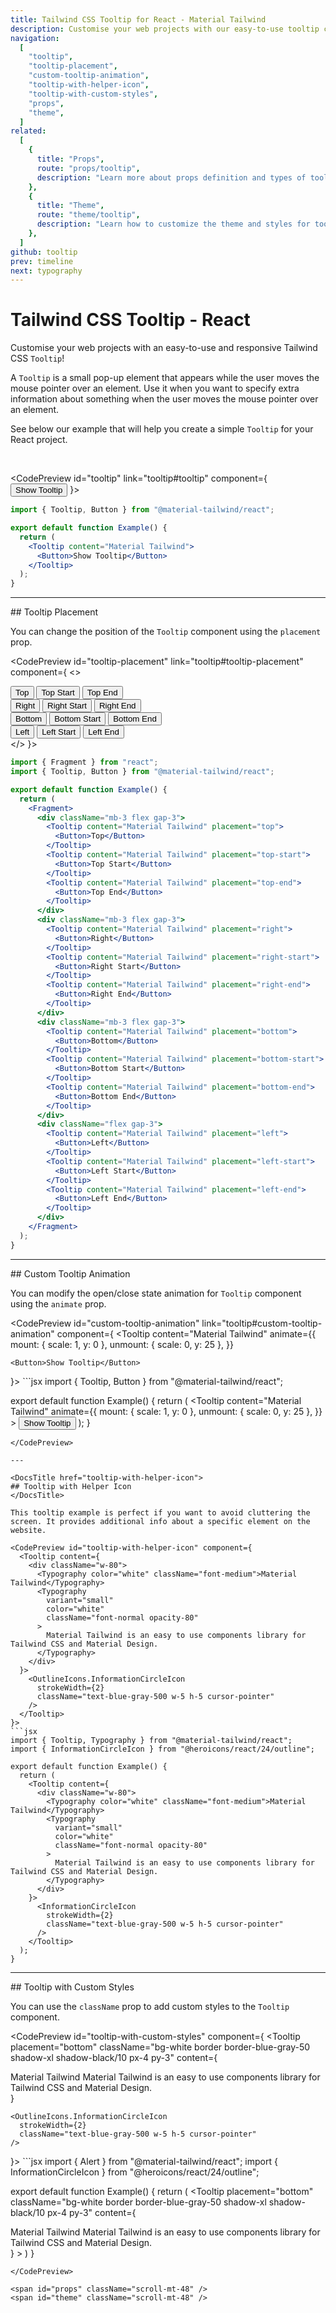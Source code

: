 ```yaml
---
title: Tailwind CSS Tooltip for React - Material Tailwind
description: Customise your web projects with our easy-to-use tooltip component for Tailwind CSS and React using Material Design guidelines.
navigation:
  [
    "tooltip",
    "tooltip-placement",
    "custom-tooltip-animation",
    "tooltip-with-helper-icon",
    "tooltip-with-custom-styles",
    "props",
    "theme",
  ]
related:
  [
    {
      title: "Props",
      route: "props/tooltip",
      description: "Learn more about props definition and types of tooltip components.",
    },
    {
      title: "Theme",
      route: "theme/tooltip",
      description: "Learn how to customize the theme and styles for tooltip components.",
    },
  ]
github: tooltip
prev: timeline
next: typography
---
```


# Tailwind CSS Tooltip - React

Customise your web projects with an easy-to-use and responsive Tailwind CSS <Code>Tooltip</Code>!

A <Code>Tooltip</Code> is a small pop-up element that appears while the user moves the mouse pointer over an element. Use it when you want to specify extra information about something when the user moves the mouse pointer over an element.

See below our example that will help you create a simple <Code>Tooltip</Code> for your React project.

<br />

<CodePreview id="tooltip" link="tooltip#tooltip" component={
  <Tooltip content="Material Tailwind">
    <Button>Show Tooltip</Button>
  </Tooltip>
}>
```jsx
import { Tooltip, Button } from "@material-tailwind/react";

export default function Example() {
  return (
    <Tooltip content="Material Tailwind">
      <Button>Show Tooltip</Button>
    </Tooltip>
  );
}
```
</CodePreview>

---

<DocsTitle href="tooltip-placement">
## Tooltip Placement
</DocsTitle>

You can change the position of the <Code>Tooltip</Code> component using the <Code>placement</Code> prop.

<CodePreview id="tooltip-placement" link="tooltip#tooltip-placement" component={
  <>
    <div className="mb-3 flex gap-3">
      <Tooltip content="Material Tailwind" placement="top">
        <Button>Top</Button>
      </Tooltip>
      <Tooltip content="Material Tailwind" placement="top-start">
        <Button>Top Start</Button>
      </Tooltip>
      <Tooltip content="Material Tailwind" placement="top-end">
        <Button>Top End</Button>
      </Tooltip>
    </div>
    <div className="mb-3 flex gap-3">
      <Tooltip content="Material Tailwind" placement="right">
        <Button>Right</Button>
      </Tooltip>
      <Tooltip content="Material Tailwind" placement="right-start">
        <Button>Right Start</Button>
      </Tooltip>
      <Tooltip content="Material Tailwind" placement="right-end">
        <Button>Right End</Button>
      </Tooltip>
    </div>
    <div className="mb-3 flex gap-3">
      <Tooltip content="Material Tailwind" placement="bottom">
        <Button>Bottom</Button>
      </Tooltip>
      <Tooltip content="Material Tailwind" placement="bottom-start">
        <Button>Bottom Start</Button>
      </Tooltip>
      <Tooltip content="Material Tailwind" placement="bottom-end">
        <Button>Bottom End</Button>
      </Tooltip>
    </div>
    <div className="flex gap-3">
      <Tooltip content="Material Tailwind" placement="left">
        <Button>Left</Button>
      </Tooltip>
      <Tooltip content="Material Tailwind" placement="left-start">
        <Button>Left Start</Button>
      </Tooltip>
      <Tooltip content="Material Tailwind" placement="left-end">
        <Button>Left End</Button>
      </Tooltip>
    </div>
  </>
}>
```jsx
import { Fragment } from "react";
import { Tooltip, Button } from "@material-tailwind/react";

export default function Example() {
  return (
    <Fragment>
      <div className="mb-3 flex gap-3">
        <Tooltip content="Material Tailwind" placement="top">
          <Button>Top</Button>
        </Tooltip>
        <Tooltip content="Material Tailwind" placement="top-start">
          <Button>Top Start</Button>
        </Tooltip>
        <Tooltip content="Material Tailwind" placement="top-end">
          <Button>Top End</Button>
        </Tooltip>
      </div>
      <div className="mb-3 flex gap-3">
        <Tooltip content="Material Tailwind" placement="right">
          <Button>Right</Button>
        </Tooltip>
        <Tooltip content="Material Tailwind" placement="right-start">
          <Button>Right Start</Button>
        </Tooltip>
        <Tooltip content="Material Tailwind" placement="right-end">
          <Button>Right End</Button>
        </Tooltip>
      </div>
      <div className="mb-3 flex gap-3">
        <Tooltip content="Material Tailwind" placement="bottom">
          <Button>Bottom</Button>
        </Tooltip>
        <Tooltip content="Material Tailwind" placement="bottom-start">
          <Button>Bottom Start</Button>
        </Tooltip>
        <Tooltip content="Material Tailwind" placement="bottom-end">
          <Button>Bottom End</Button>
        </Tooltip>
      </div>
      <div className="flex gap-3">
        <Tooltip content="Material Tailwind" placement="left">
          <Button>Left</Button>
        </Tooltip>
        <Tooltip content="Material Tailwind" placement="left-start">
          <Button>Left Start</Button>
        </Tooltip>
        <Tooltip content="Material Tailwind" placement="left-end">
          <Button>Left End</Button>
        </Tooltip>
      </div>
    </Fragment>
  );
}
```
</CodePreview>

---

<DocsTitle href="custom-tooltip-animation">
## Custom Tooltip Animation
</DocsTitle>

You can modify the open/close state animation for <Code>Tooltip</Code> component using the <Code>animate</Code> prop.

<CodePreview id="custom-tooltip-animation" link="tooltip#custom-tooltip-animation" component={
  <Tooltip
    content="Material Tailwind"
    animate={{
      mount: { scale: 1, y: 0 },
      unmount: { scale: 0, y: 25 },
    }}
  >
    <Button>Show Tooltip</Button>
  </Tooltip>
}>
```jsx
import { Tooltip, Button } from "@material-tailwind/react";

export default function Example() {
  return (
    <Tooltip
      content="Material Tailwind"
      animate={{
        mount: { scale: 1, y: 0 },
        unmount: { scale: 0, y: 25 },
      }}
    >
      <Button>Show Tooltip</Button>
    </Tooltip>
  );
}
```
</CodePreview>

---

<DocsTitle href="tooltip-with-helper-icon">
## Tooltip with Helper Icon
</DocsTitle>

This tooltip example is perfect if you want to avoid cluttering the screen. It provides additional info about a specific element on the website.

<CodePreview id="tooltip-with-helper-icon" component={
  <Tooltip content={
    <div className="w-80">
      <Typography color="white" className="font-medium">Material Tailwind</Typography>
      <Typography
        variant="small"
        color="white" 
        className="font-normal opacity-80"
      >
        Material Tailwind is an easy to use components library for Tailwind CSS and Material Design.
      </Typography>
    </div>
  }>
    <OutlineIcons.InformationCircleIcon 
      strokeWidth={2} 
      className="text-blue-gray-500 w-5 h-5 cursor-pointer" 
    />
  </Tooltip>
}>
```jsx
import { Tooltip, Typography } from "@material-tailwind/react";
import { InformationCircleIcon } from "@heroicons/react/24/outline";

export default function Example() {
  return (
    <Tooltip content={
      <div className="w-80">
        <Typography color="white" className="font-medium">Material Tailwind</Typography>
        <Typography
          variant="small"
          color="white" 
          className="font-normal opacity-80"
        >
          Material Tailwind is an easy to use components library for Tailwind CSS and Material Design.
        </Typography>
      </div>
    }>
      <InformationCircleIcon 
        strokeWidth={2} 
        className="text-blue-gray-500 w-5 h-5 cursor-pointer" 
      />
    </Tooltip>
  );
}
```
</CodePreview>

---

<DocsTitle href="tooltip-with-custom-styles">
## Tooltip with Custom Styles
</DocsTitle>

You can use the <Code>className</Code> prop to add custom styles to the <Code>Tooltip</Code> component.

<CodePreview id="tooltip-with-custom-styles" component={
  <Tooltip 
    placement="bottom"
    className="bg-white border border-blue-gray-50 shadow-xl shadow-black/10 px-4 py-3"
    content={
      <div className="w-80">
        <Typography color="blue-gray" className="font-medium">Material Tailwind</Typography>
        <Typography
          variant="small"
          color="blue-gray" 
          className="font-normal opacity-80"
        >
          Material Tailwind is an easy to use components library for Tailwind CSS and Material Design.
        </Typography>
      </div>
    }
  >
    <OutlineIcons.InformationCircleIcon 
      strokeWidth={2} 
      className="text-blue-gray-500 w-5 h-5 cursor-pointer" 
    />
  </Tooltip>
}>
```jsx
import { Alert } from "@material-tailwind/react";
import { InformationCircleIcon } from "@heroicons/react/24/outline";

export default function Example() {
  return (
    <Tooltip 
      placement="bottom"
      className="bg-white border border-blue-gray-50 shadow-xl shadow-black/10 px-4 py-3"
      content={
        <div className="w-80">
          <Typography color="blue-gray" className="font-medium">Material Tailwind</Typography>
          <Typography
            variant="small"
            color="blue-gray" 
            className="font-normal opacity-80"
          >
            Material Tailwind is an easy to use components library for Tailwind CSS and Material Design.
          </Typography>
        </div>
      }
    >
      <InformationCircleIcon 
        strokeWidth={2} 
        className="text-blue-gray-500 w-5 h-5 cursor-pointer" 
      />
    </Tooltip>
  )
}
```
</CodePreview>

<span id="props" className="scroll-mt-48" />
<span id="theme" className="scroll-mt-48" />
